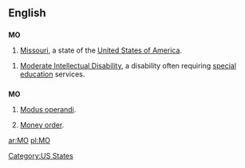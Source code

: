 {{see|Appendix:Variations of "mo"}}

==English==

==={{abbreviation}}===
'''MO'''

# [[Missouri]], a state of the [[United States of America]].

# [[Moderate Intellectual Disability]], a disability often requiring [[special education]] services.

==={{initialism}}===
'''MO'''

# [[modus operandi|Modus operandi]].
# {{finance}} [[money order|Money order]].

[[Category:US States]]

[[ar:MO]]
[[pl:MO]]